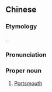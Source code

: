 ==Chinese==
{{zh-forms|s=朴次茅斯|gloss=-}}

===Etymology===
{{bor|zh|en|Portsmouth}}.

===Pronunciation===
{{zh-pron
|m=樸cìmáosī,cap=y,2cap=y
|cat=pn
}}

===Proper noun===
{{zh-proper noun}}

# [[Portsmouth]]

{{zh-cat|Cities in England}}